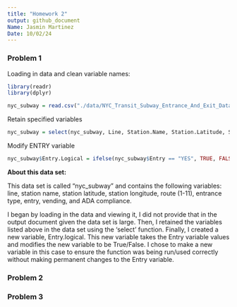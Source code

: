 ```yaml
---
title: "Homework 2"
output: github_document
Name: Jasmin Martinez
Date: 10/02/24
---
```

### **Problem 1**

Loading in data and clean variable names: 
```r
library(readr)
library(dplyr)

nyc_subway = read.csv("./data/NYC_Transit_Subway_Entrance_And_Exit_Data.csv")
```

Retain specified variables 
```r
nyc_subway = select(nyc_subway, Line, Station.Name, Station.Latitude, Station.Longitude, Route1:Route11, Entrance.Type, Entry, Vending, ADA)
```

Modify ENTRY variable 
```r
nyc_subway$Entry.Logical = ifelse(nyc_subway$Entry == "YES", TRUE, FALSE)
```

**About this data set:** 

This data set is called "nyc_subway" and contains the following variables: line, station name, station latitude, station longitude, route (1-11), entrance type, entry, vending, and ADA compliance. 

I began by loading in the data and viewing it, I did not provide that in the output document given the data set is large. Then, I retained the variables listed above in the data set using the 'select' function. Finally, I created a new variable, Entry.logical. This new variable takes the Entry variable values and modifies the new variable to be True/False. I chose to make a new variable in this case to ensure the function was being run/used correctly without making permanent changes to the Entry variable. 

### **Problem 2**

### **Problem 3**
